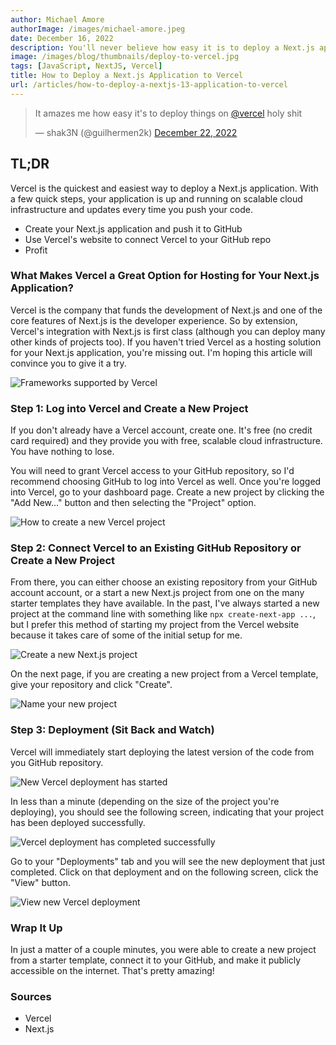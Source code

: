 ```yaml
---
author: Michael Amore
authorImage: /images/michael-amore.jpeg
date: December 16, 2022
description: You'll never believe how easy it is to deploy a Next.js application to Vercel. Seriously. It's a game changer.
image: /images/blog/thumbnails/deploy-to-vercel.jpg
tags: [JavaScript, NextJS, Vercel]
title: How to Deploy a Next.js Application to Vercel
url: /articles/how-to-deploy-a-nextjs-13-application-to-vercel
---
```


<blockquote className='twitter-tweet'>
  <p lang='en' dir='ltr'>
    It amazes me how easy it&#39;s to deploy things on <a href='https://twitter.com/vercel?ref_src=twsrc%5Etfw'>@vercel</a> holy shit
  </p>
  &mdash; shak3N (@guilhermen2k) <a href='https://twitter.com/guilhermen2k/status/1605976784704376832?ref_src=twsrc%5Etfw'>December 22, 2022</a>
</blockquote> <script async src='https://platform.twitter.com/widgets.js' charset='utf-8'></script>

## TL;DR

Vercel is the quickest and easiest way to deploy a Next.js application. With a few quick steps, your application is up and running on scalable cloud infrastructure and updates every time you push your code.

- Create your Next.js application and push it to GitHub
- Use Vercel's website to connect Vercel to your GitHub repo
- Profit

### What Makes Vercel a Great Option for Hosting for Your Next.js Application?

Vercel is the company that funds the development of Next.js and one of the core features of Next.js is the developer experience. So by extension, Vercel's integration with Next.js is first class (although you can deploy many other kinds of projects too). If you haven't tried Vercel as a hosting solution for your Next.js application, you're missing out. I'm hoping this article will convince you to give it a try.

<Image className='bordered-img' src='/images/blog/deploy-to-vercel/vercel-framework-support.jpg' alt='Frameworks supported by Vercel' width={700} height={100} />

### Step 1: Log into Vercel and Create a New Project

If you don't already have a Vercel account, <ExternalLink href='https://vercel.com/signup'>create one</ExternalLink>. It's free (no credit card required) and they provide you with free, scalable cloud infrastructure. You have nothing to lose.

You will need to grant Vercel access to your GitHub repository, so I'd recommend choosing GitHub to log into Vercel as well. Once you're logged into Vercel, go to your <ExternalLink href='https://vercel.com/dashboard'>dashboard page</ExternalLink>. Create a new project by clicking the "Add New..." button
and then selecting the "Project" option.

<Image className='bordered-img' src='/images/blog/deploy-to-vercel/new-vercel-project-closeup.jpg' alt='How to create a new Vercel project' width={700} height={100} />

### Step 2: Connect Vercel to an Existing GitHub Repository or Create a New Project

From there, you can either choose an existing repository from your GitHub account account, or a start a new Next.js project from one on the many starter templates they have available. In the past, I've always started a new project at the command line with something like `npx create-next-app ...`, but I prefer this method of starting my project from the Vercel website because it takes care of some of the initial setup for me.

<Image className='bordered-img' src='/images/blog/deploy-to-vercel/new-next-project.jpg' alt='Create a new Next.js project' width={700} height={100} />

On the next page, if you are creating a new project from a Vercel template, give your repository and click "Create".

<Image className='bordered-img' src='/images/blog/deploy-to-vercel/name-repository.jpg' alt='Name your new project' width={700} height={100} />

### Step 3: Deployment (Sit Back and Watch)

Vercel will immediately start deploying the latest version of the code from you GitHub repository.

<Image className='bordered-img' src='/images/blog/deploy-to-vercel/started-deployment.jpg' alt='New Vercel deployment has started' width={700} height={100} />

In less than a minute (depending on the size of the project you're deploying), you should see the following screen, indicating that your project has been deployed successfully.

<Image className='bordered-img' src='/images/blog/deploy-to-vercel/completed-deployment.jpg' alt='Vercel deployment has completed successfully' width={700} height={100} />

Go to your "Deployments" tab and you will see the new deployment that just completed. Click on that deployment and on the following screen, click the "View" button.

<Image className='bordered-img' src='/images/blog/deploy-to-vercel/visit-button.jpg' alt='View new Vercel deployment' width={700} height={100} />

### Wrap It Up

In just a matter of a couple minutes, you were able to create a new project from a starter template, connect it to your GitHub, and make it publicly accessible on the internet. That's pretty amazing!

<CodeWithLove />

### Sources

- <ExternalLink href='https://vercel.com'>Vercel</ExternalLink>
- <ExternalLink href='https://nextjs.org'>Next.js</ExternalLink>
